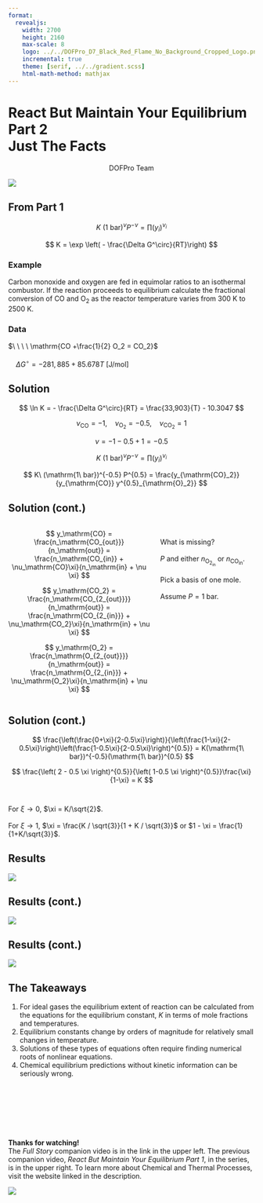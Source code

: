 ```yaml
---
format:
  revealjs:
    width: 2700
    height: 2160
    max-scale: 8
    logo: ../../DOFPro_D7_Black_Red_Flame_No_Background_Cropped_Logo.png
    incremental: true
    theme: [serif, ../../gradient.scss]
    html-math-method: mathjax
---
```


# React But Maintain Your Equilibrium<br/>Part 2<br/>Just The Facts

::: {style="text-align: center;"}
DOFPro Team
:::

![](../../DOFPro_D7_Black_Red_Flame_No_Background_Cropped.png){.absolute left="22%" top="-30%"}


## From Part 1

$$
K\ (\mathrm{1\ bar})^\nu P^{-\nu}  =\prod (y_i)^{\nu_i}
$$

$$
K = \exp \left( - \frac{\Delta G^\circ}{RT}\right)
$$

### Example

Carbon monoxide and oxygen are fed in equimolar ratios to an
isothermal combustor. If the reaction proceeds to equilibrium
calculate the fractional conversion of $\mathrm{CO}$ and $\mathrm{O_2}$ as the reactor
temperature varies from $300\ \mathrm{K}$ to $2500\ \mathrm{K}$.

### Data

$\ \ \ \ \mathrm{CO +\frac{1}{2} O_2 = CO_2}$
<br/><br/>
$\ \ \ \ \Delta G^\circ = -281,885 + 85.678 T\ \mathrm{[J/mol]}$

## Solution

$$
\ln K = - \frac{\Delta G^\circ}{RT} = \frac{33,903}{T} - 10.3047
$$

$$
\nu_\mathrm{CO} = -1,\ \ \ \ \nu_{\mathrm{O_2}} = -0.5,\ \ \ \ \nu_{\mathrm{CO_2}} = 1
$$

$$
\nu = -1 - 0.5 + 1 = -0.5
$$

$$
K\ (\mathrm{1\ bar})^\nu P^{-\nu}  =\prod (y_i)^{\nu_i}
$$

$$
K\ (\mathrm{1\ bar})^{-0.5} P^{0.5}  = \frac{y_{\mathrm{CO}_2}}{y_{\mathrm{CO}} y^{0.5}_{\mathrm{O}_2}}
$$

## Solution (cont.)


::::{.columns}
:::{.column width=60%}

$$
y_\mathrm{CO} = \frac{n_\mathrm{CO_{out}}}{n_\mathrm{out}} = \frac{n_\mathrm{CO_{in}} + \nu_\mathrm{CO}\xi}{n_\mathrm{in} + \nu \xi}
$$

$$
y_\mathrm{CO_2} = \frac{n_\mathrm{CO_{2_{out}}}}{n_\mathrm{out}} = \frac{n_\mathrm{CO_{2_{in}}} + \nu_\mathrm{CO_2}\xi}{n_\mathrm{in} + \nu \xi}
$$

$$
y_\mathrm{O_2} = \frac{n_\mathrm{O_{2_{out}}}}{n_\mathrm{out}} = \frac{n_\mathrm{O_{2_{in}}} + \nu_\mathrm{O_2}\xi}{n_\mathrm{in} + \nu \xi}
$$
:::
:::{.column width=40%}
<br/>
What is missing?
<br/><br/>
$P$ and either $n_\mathrm{O_{2_{in}}}$ or $n_\mathrm{CO_{in}}$.
<br/><br/>
Pick a basis of one mole.
<br/><br/>
Assume $P = 1\ \mathrm{bar}$.
:::
::::

## Solution (cont.)

$$
\frac{\left(\frac{0+\xi}{2-0.5\xi}\right)}{\left(\frac{1-\xi}{2-0.5\xi}\right)\left(\frac{1-0.5\xi}{2-0.5\xi}\right)^{0.5}} = K(\mathrm{1\ bar})^{-0.5}(\mathrm{1\ bar})^{0.5}
$$

$$
\frac{\left( 2 - 0.5 \xi \right)^{0.5}}{\left( 1-0.5 \xi \right)^{0.5}}\frac{\xi}{1-\xi} = K
$$
<br/><br/>
For $\xi \rightarrow 0$, $\xi = K/\sqrt{2}$.
<br/><br/>
For $\xi \rightarrow 1$, $\xi = \frac{K / \sqrt{3}}{1 + K / \sqrt{3}}$ or $1 - \xi = \frac{1}{1+K/\sqrt{3}}$.


## Results

![](EqRxnKandExtent.png)

## Results (cont.)

![](EqRxnMoleFrac.png)

## Results (cont.)

![](EqRxnFracConv.png)

## The Takeaways

1. For ideal gases the equilibrium extent of reaction can be calculated from the equations for the equilibrium constant, $K$ in terms of mole fractions and temperatures.
2. Equilibrium constants change by orders of magnitude for relatively small changes in temperature.
3. Solutions of these types of equations often require finding numerical roots of nonlinear equations.
4. Chemical equilibrium predictions without kinetic information can be seriously wrong.

#

::: {.centered}
 </br></br></br></br></br>**Thanks for watching!** </br> The *Full Story* companion video is in the link in the upper left. The previous companion video, *React But Maintain Your Equilibrium Part 1*, in the series, is in the upper right. To learn more about Chemical and Thermal Processes, visit the website linked in the description.
:::

![](../../DOFPro_D7_Black_Red_Flame_No_Background_Cropped.png){.absolute left="20%" top="100%"}
